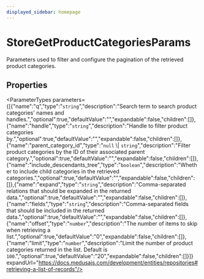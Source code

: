 ```yaml
---
displayed_sidebar: homepage
---
```



# StoreGetProductCategoriesParams

Parameters used to filter and configure the pagination of the retrieved product categories.

## Properties

<ParameterTypes parameters={[{"name":"q","type":"`string`","description":"Search term to search product categories' names and handles.","optional":true,"defaultValue":"","expandable":false,"children":[]},{"name":"handle","type":"`string`","description":"Handle to filter product categories by.","optional":true,"defaultValue":"","expandable":false,"children":[]},{"name":"parent_category_id","type":"`null` \\| `string`","description":"Filter product categories by the ID of their associated parent category.","optional":true,"defaultValue":"","expandable":false,"children":[]},{"name":"include_descendants_tree","type":"`boolean`","description":"Whether to include child categories in the retrieved categories.","optional":true,"defaultValue":"","expandable":false,"children":[]},{"name":"expand","type":"`string`","description":"Comma-separated relations that should be expanded in the returned data.","optional":true,"defaultValue":"","expandable":false,"children":[]},{"name":"fields","type":"`string`","description":"Comma-separated fields that should be included in the returned data.","optional":true,"defaultValue":"","expandable":false,"children":[]},{"name":"offset","type":"`number`","description":"The number of items to skip when retrieving a list.","optional":true,"defaultValue":"0","expandable":false,"children":[]},{"name":"limit","type":"`number`","description":"Limit the number of product categories returned in the list. Default is `100`.","optional":true,"defaultValue":"20","expandable":false,"children":[]}]} expandUrl="https://docs.medusajs.com/development/entities/repositories#retrieving-a-list-of-records"/>
